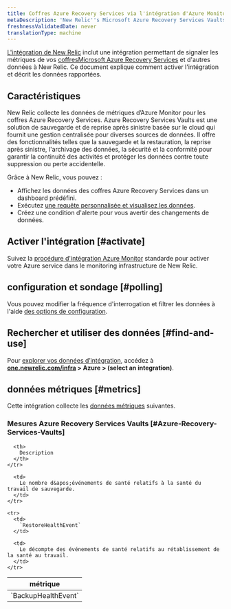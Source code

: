 ```yaml
---
title: Coffres Azure Recovery Services via l'intégration d'Azure Monitor
metaDescription: 'New Relic''s Microsoft Azure Recovery Services Vaults integration: what data it reports and how to enable it.'
freshnessValidatedDate: never
translationType: machine
---
```


[L&apos;intégration de New Relic](/docs/infrastructure/introduction-infra-monitoring) inclut une intégration permettant de signaler les métriques de vos [coffresMicrosoft Azure Recovery Services](https://learn.microsoft.com/en-us/azure/backup/backup-azure-recovery-services-vault-overview/) et d&apos;autres données à New Relic. Ce document explique comment activer l&apos;intégration et décrit les données rapportées.

## Caractéristiques

New Relic collecte les données de métriques d’Azure Monitor pour les coffres Azure Recovery Services. Azure Recovery Services Vaults est une solution de sauvegarde et de reprise après sinistre basée sur le cloud qui fournit une gestion centralisée pour diverses sources de données. Il offre des fonctionnalités telles que la sauvegarde et la restauration, la reprise après sinistre, l&apos;archivage des données, la sécurité et la conformité pour garantir la continuité des activités et protéger les données contre toute suppression ou perte accidentelle.

Grâce à New Relic, vous pouvez :

* Affichez les données des coffres Azure Recovery Services dans un dashboard prédéfini.
* Exécutez [une requête personnalisée et visualisez les données](/docs/infrastructure/integrations-getting-started/getting-started/use-integration-data-new-relic-insights).
* Créez une condition d&apos;alerte pour vous avertir des changements de données.

## Activer l&apos;intégration [#activate]

Suivez la [procédure d&apos;intégration Azure Monitor](/docs/infrastructure/microsoft-azure-integrations/azure-integrations-list/azure-monitor) standarde pour activer votre Azure service dans le monitoring infrastructure de New Relic.

## configuration et sondage [#polling]

Vous pouvez modifier la fréquence d&apos;interrogation et filtrer les données à l&apos;aide [des options de configuration](/docs/infrastructure/microsoft-azure-integrations/azure-integrations-list/azure-monitor/#settings).

## Rechercher et utiliser des données [#find-and-use]

Pour [explorer vos données d’intégration](/docs/infrastructure/integrations/find-use-infrastructure-integration-data), accédez à <DNT>**[one.newrelic.com/infra](https://one.newrelic.com/infra) &gt; Azure &gt; (select an integration)**</DNT>.

## données métriques [#metrics]

Cette intégration collecte les [données métriques](/docs/infrastructure/integrations-getting-started/getting-started/understand-integration-data-data-types#metric) suivantes.

### Mesures Azure Recovery Services Vaults [#Azure-Recovery-Services-Vaults]

<table>
  <thead>
    <tr>
      <th style={{ width: "300px" }}>
        métrique
      </th>

      <th>
        Description
      </th>
    </tr>
  </thead>

  <tbody>
    <tr>
      <td>
        `BackupHealthEvent`
      </td>

      <td>
        Le nombre d&apos;événements de santé relatifs à la santé du travail de sauvegarde.
      </td>
    </tr>

    <tr>
      <td>
        `RestoreHealthEvent`
      </td>

      <td>
        Le décompte des événements de santé relatifs au rétablissement de la santé au travail.
      </td>
    </tr>
  </tbody>
</table>